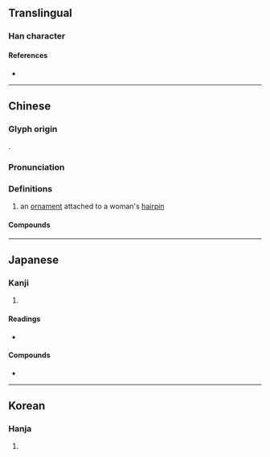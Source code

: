 {{character info/new}}
==Translingual==

===Han character===
{{Han char|rn=96|rad=玉|as=05|sn=9|four=16100|canj=MGKSR|ids=⿰𤣩加}}

====References====
* {{Han ref|kx=0729.210|dkj=20915|dj=1141.110|hdz=21109.030|uh=73C8|ud=29640|bh=CFC9|bd=53193}}

----

==Chinese==
{{zh-forms}}

===Glyph origin===
{{Han etym}}

{{Han compound|王|加|c1=s|c2=p|t1=jade|ls=psc}}.

===Pronunciation===
{{zh-pron
|m=jiā
|c=gaa1
|mc=y
|oc=y
|cat=n
}}

===Definitions===
{{zh-hanzi}}

# an [[ornament]] attached to a woman's [[hairpin]]

====Compounds====
{{zh-der|珞珈山}}

----

==Japanese==

===Kanji===
{{ja-kanji|grade=|rs=玉05}}

# {{defn|lang=ja|sort=玉05}}

====Readings====
* {{ja-readings
|goon=け
|kanon=か
|kun=
}}

====Compounds====
* {{ja-r|珈琲|コーヒー}}

----

==Korean==

===Hanja===
{{ko-hanja|hangeul=[[가]]|eumhun=|rv=ga|mr=ka|y=ka}}

# {{defn|lang=ko|sort=玉05}}